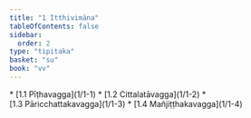 ```yaml
---
title: "1 Itthivimāna"
tableOfContents: false
sidebar:
  order: 2
type: "tipitaka"
basket: "su"
book: "vv"
---
```



<DynamicBreadcrumb />



<TableOfContents book="vv" section="1">
* [1.1 Pīṭhavagga](1/1-1)
* [1.2 Cittalatāvagga](1/1-2)
* [1.3 Pāricchattakavagga](1/1-3)
* [1.4 Mañjiṭṭhakavagga](1/1-4)
</TableOfContents>